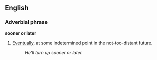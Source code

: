 ==English==
===Adverbial phrase===
'''sooner or later'''

#[[Eventually]], at some indetermined point in the not-too-distant future.
#:''He'll turn up sooner or later.''